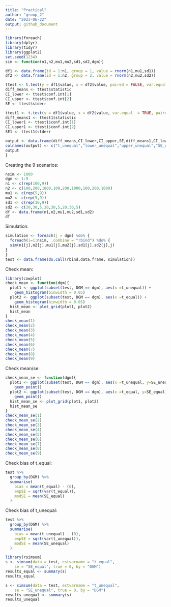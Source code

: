 ```yaml
---
title: "Practical"
author: "group_2"
date: "2023-06-22"
output: github_document
---
```


```r
library(foreach)
library(dplyr)
library(tidyr)
library(ggplot2)
set.seed(1234)
sim <- function(n1,n2,mu1,mu2,sd1,sd2,dgm){

df1 <- data.frame(id = 1:n1, group = 1, value = rnorm(n1,mu1,sd1))
df2 <- data.frame(id = 1:n2, group = 2, value = rnorm(n2,mu2,sd2))

ttest <- t.test(y = df1$value, x = df2$value, paired = FALSE, var.equal = FALSE)
diff_means <- ttest$statistic
CI_lower <- ttest$conf.int[1]
CI_upper <- ttest$conf.int[2]
SE <- ttest$stderr

ttest1 <- t.test(y = df1$value, x = df2$value, var.equal  = TRUE, paired = FALSE)
diff_means1 <- ttest1$statistic
CI_lower1 <- ttest1$conf.int[1]
CI_upper1 <- ttest1$conf.int[2]
SE1 <- ttest1$stderr

output <- data.frame(diff_means,CI_lower,CI_upper,SE,diff_means1,CI_lower1,CI_upper1,SE1,dgm)
colnames(output) <- c("t_unequal","lower_unequal","upper_unequal","SE_unequal","t_equal","lower_equal", "upper_equal","SE_equal","DGM")
output
}
```
Creating the 9 scenarios:
```r
nsim <- 1000
dgm <- 1:9
n1 <- c(rep(100,9))
n2 <- c(100,200,1000,100,200,1000,100,200,1000)
mu1 <- c(rep(5,9))
mu2 <- c(rep(5,9))
sd1 <- c(rep(10,9))
sd2 <- c(20,30,5,20,30,5,20,30,5)
df <- data.frame(n1,n2,mu1,mu2,sd1,sd2)
df
```
Simulation:
```r
simulation <- foreach(j = dgm) %do% {
  foreach(i=1:nsim, .combine = "rbind") %do% {
  sim(n1[j],n2[j],mu1[j],mu2[j],sd1[j],sd2[j],j)
}
}
test <- data.frame(do.call(rbind.data.frame, simulation))
```
Check mean:
```r
library(cowplot)
check_mean <- function(dgm){
  plot1 <- ggplot(subset(test, DGM == dgm), aes(x =t_unequal)) +
    geom_histogram(binwidth = 0.05)
  plot2 <- ggplot(subset(test, DGM == dgm), aes(x =t_equal)) +
    geom_histogram(binwidth = 0.05)
  hist_mean <- plot_grid(plot1, plot2)
  hist_mean
}
check_mean(1)
check_mean(2)
check_mean(3)
check_mean(4)
check_mean(5)
check_mean(6)
check_mean(7)
check_mean(8)
check_mean(9)

```
Check mean/se:
```r
check_mean_se <- function(dgm){
  plot1 <- ggplot(subset(test, DGM == dgm), aes(x =t_unequal, y=SE_unequal)) +
    geom_point()
  plot2 <- ggplot(subset(test, DGM == dgm), aes(x =t_equal, y=SE_equal)) +
    geom_point()
  hist_mean_se <- plot_grid(plot1, plot2)
  hist_mean_se
}
check_mean_se(1)
check_mean_se(2)
check_mean_se(3)
check_mean_se(4)
check_mean_se(5)
check_mean_se(6)
check_mean_se(7)
check_mean_se(8)
check_mean_se(9)
```
Check bias of t_equal:
```r
test %>%
  group_by(DGM) %>%
  summarise(
    bias = mean(t_equal) - (0),
    empSE = sqrt(var(t_equal)),
    modSE = mean(SE_equal)
  )
```
Check bias of t_unequal:
```r
test %>%
  group_by(DGM) %>%
  summarise(
    bias = mean(t_unequal) - (0),
    empSE = sqrt(var(t_unequal)),
    modSE = mean(SE_unequal)
  )
```

```r
library(rsimsum)
s <- simsum(data = test, estvarname = "t_equal",
    se = "SE_equal", true = 0, by = "DGM") 
results_equal <- summary(s)
results_equal
```

```r
s <- simsum(data = test, estvarname = "t_unequal",
    se = "SE_unequal", true = 0, by = "DGM") 
results_unequal <- summary(s)
results_unequal
```

